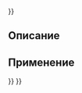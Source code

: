 <languages/>
{{UnfinishedDocu{{#translation:}}}}
{{Docnav/ru
|[[Robot_CreateTrajectory/ru|Установить в исходное положение]]
|[[Robot_SetDefaultValues/ru|Установка значений по умолчанию]]
|[[Robot_Workbench/ru|Верстак Robot]]
|IconL=Robot_CreateTrajectory.svg
|IconR=Robot_SetDefaultValues.svg
|IconC=Workbench_Robot.svg
}}

{{GuiCommand/ru
|Name/ru=Создать траекторию
|Name=Robot_SetDefaultOrientation
|MenuLocation=Робот → Установить ориентацию по умолчанию
|Workbenches=[[Robot_Workbench/ru|Robot]]
|SeeAlso=...
}}

<span id="Description"></span>
==Описание==

<span id="Usage"></span>
==Применение==


{{Docnav/ru
|[[Robot_CreateTrajectory/ru|Установить в исходное положение]]
|[[Robot_SetDefaultValues/ru|Установка значений по умолчанию]]
|[[Robot_Workbench/ru|Верстак Robot]]
|IconL=Robot_CreateTrajectory.svg
|IconR=Robot_SetDefaultValues.svg
|IconC=Workbench_Robot.svg
}}

{{Robot_Tools_navi{{#translation:}}}}
{{Userdocnavi{{#translation:}}}}